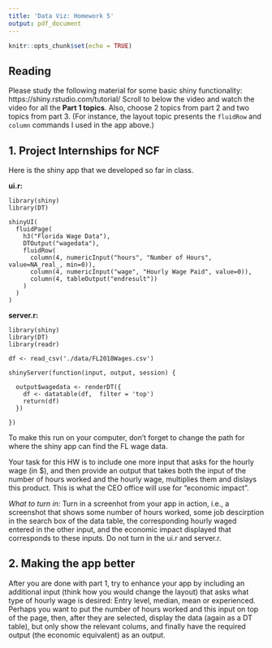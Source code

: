 ```yaml
---
title: 'Data Viz: Homework 5'
output: pdf_document
---
```


```r
knitr::opts_chunk$set(echo = TRUE)
```

## Reading
Please study the following material for some basic shiny functionality: https://shiny.rstudio.com/tutorial/
Scroll to below the video and watch the video for all the **Part 1 topics**. Also, choose 2 topics from part 2 and two topics from part 3. (For instance, the layout topic presents the `fluidRow` and `column` commands I used in the app above.)

## 1. Project Internships for NCF
Here is the shiny app that we developed so far in class. 

**ui.r:**
```
library(shiny)
library(DT)

shinyUI(
  fluidPage(
    h3("Florida Wage Data"),
    DTOutput("wagedata"),
    fluidRow(
      column(4, numericInput("hours", "Number of Hours", value=NA_real_, min=0)),
      column(4, numericInput("wage", "Hourly Wage Paid", value=0)),
      column(4, tableOutput("endresult"))
    )
  )
)
```


**server.r:**
```
library(shiny)
library(DT)
library(readr)

df <- read_csv('./data/FL2018Wages.csv') 

shinyServer(function(input, output, session) {

  output$wagedata <- renderDT({
    df <- datatable(df,  filter = 'top')
    return(df)
  })

})
```

To make this run on your computer, don't forget to change the path for where the shiny app can find the FL wage data.

Your task for this HW is to include one more input that asks for the hourly wage (in $), and then provide an output that takes both the input of the number of hours worked and the hourly wage, multiplies them and dislays this product. This is what the CEO office will use for "economic impact".

*What to turn in:* Turn in a screenhot from your app in action, i.e., a screenshot that shows some number of hours worked, some job descirption in the search box of the data table, the corresponding hourly waged entered in the other input, and the economic impact displayed that corresponds to these inputs. Do not turn in the ui.r and server.r.

## 2. Making the app better
After you are done with part 1, try to enhance your app by including an additional input (think how you would change the layout) that asks what type of hourly wage is desired: Entry level, median, mean or experienced. Perhaps you want to put the number of hours worked and this input on top of the page, then, after they are selected, display the data (again as a DT table), but only show the relevant colums, and finally have the required output (the economic equivalent) as an output.

